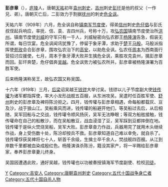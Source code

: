 '''彭彦章'''（{{bd|9世纪||919年|5月10日|catIdx=P}}），[[庐陵|庐陵]]人，唐朝[[天祐_(唐朝)|天祐]]初年[[袁州_(古代)|袁州]][[刺史|刺史]]，[[吉州_(隋朝)|吉州]]刺史[[彭玕|彭玕]]是他的叔父（一作兄、弟）。唐朝灭亡后，二彭效力于割据[[抚州_(隋朝)|抚州]]的刺史[[危全讽|危全讽]]。

天祐六年（909年）六月，危全讽自称[[镇南军节度使|镇南军节度使]]，得弟[[信州_(江西)|信州]]刺史[[危仔倡|危仔倡]]与彭氏叔侄起兵响应，率抚、信、袁、吉四州兵，号称十万，攻[[吴_(十国)|弘农国]]镇南节度使治所[[洪州_(隋朝)|洪州]]。镇南节度使[[刘威_(十国)|刘威]]的守军只有一千人，刘威秘密向弘农郡王[[杨隆演|杨隆演]]告急，假装无所谓，每日饮宴。危全讽闻讯犹豫了，停留于象牙潭，求助于[[马楚|楚]]王[[马殷|马殷]]。马殷派指挥使[[苑玫|苑玫]]会合彭彦章，围攻弘农治下的[[高安县_(唐朝)|高安]]，以助危全讽。弘农任[[周本|周本]]为西南面行营招讨应援使，七月，周本于象牙潭大败并生擒危全讽，乘胜攻克袁州，擒彭彦章而回。彭玕奔楚，危仔倡奔[[吴越国|吴越]]。危全讽势力被弘农所并。彭彦章被杨隆演署为百胜军使。

后来杨隆演称吴王，故弘农国又称吴国。

{{main|狼山江之战}}

十六年（919年）三月，[[后梁|后梁]]诏吴越王[[钱镠|钱镠]]大举讨吴。钱镠以儿子节度副大使[[钱传瓘|钱传瓘]]为诸军都指挥使，率大小龙形战舰五百艘，从东洲攻吴。吴遣时任百胜军使、[[舒州_(唐朝)|舒州]]刺史的彭彦章及裨将陈汾拒之。四月，钱传瓘与彭彦章相遇，命每船都载灰、豆及沙，战于狼山江。吴船乘风而进，钱传瓘的船避开他们，等吴船过去后，从后相随，吴军回船与之交战，钱传瓘令顺风扬灰，吴军无法睁眼；等双方船舷接触，钱传瓘命在自己的船散沙，而在吴船散豆，战血浸湿了豆，吴军踩到豆都摔倒在地。钱传瓘于是纵火焚烧吴船，吴军大败。彭彦章奋力作战，兵器用完了就用木头继续作战，身上受伤数十处，陈汾却按兵不救。彭彦章知道自己难以幸免，就自杀了。钱传瓘俘获吴裨将七十人，斩首千余级，生擒士卒千余人，焚战舰四百艘。从江到岸数千里都被血染成殷红色。杨隆演诛杀陈汾，籍没其家产，将一半赐给彭彦章家，奉养彭彦章妻儿终身。

吴国因遭遇此败，通好吴越，钱传瓘也以功被奏授镇海军节度副使、检校[[司徒|司徒]]。

{{DEFAULTSORT:P}}
[[Category:彭姓|Y]]
[[Category:吉安人|Category:吉安人]]
[[Category:唐朝袁州刺史|Category:唐朝袁州刺史]]
[[Category:五代十国战争身亡者|Category:五代十国战争身亡者]]
[[Category:五代十国自杀人物|Category:五代十国自杀人物]]